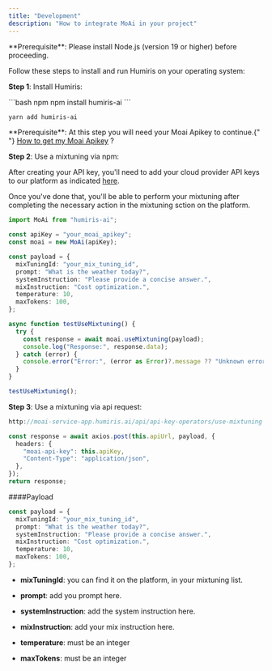 ```yaml
---
title: "Development"
description: "How to integrate MoAi in your project"
---
```


<Info>
  **Prerequisite**: Please install Node.js (version 19 or higher) before
  proceeding.
</Info>

Follow these steps to install and run Humiris on your operating system:

**Step 1**: Install Humiris:

<CodeGroup>
  ```bash npm
  npm install humiris-ai
  ```

```bash yarn
yarn add humiris-ai
```

</CodeGroup>

<Info>
  **Prerequisite**: At this step you will need your Moai Apikey to continue.{" "}
  <a href="https://docs.humiris.ai/quickstart">How to get my Moai Apikey</a> ?
</Info>

**Step 2**: Use a mixtuning via npm:

After creating your API key, you'll need to add your cloud provider API keys to our platform as indicated [here](https://docs.humiris.ai/quickstart).

Once you've done that, you'll be able to perform your mixtuning after completing the necessary action in the mixtuning sction on the platform.

```typescript Typescript exemple
import MoAi from "humiris-ai";

const apiKey = "your_moai_apikey";
const moai = new MoAi(apiKey);

const payload = {
  mixTuningId: "your_mix_tuning_id",
  prompt: "What is the weather today?",
  systemInstruction: "Please provide a concise answer.",
  mixInstruction: "Cost optimization.",
  temperature: 10,
  maxTokens: 100,
};

async function testUseMixtuning() {
  try {
    const response = await moai.useMixtuning(payload);
    console.log("Response:", response.data);
  } catch (error) {
    console.error("Error:", (error as Error)?.message ?? "Unknown error");
  }
}

testUseMixtuning();
```

**Step 3**: Use a mixtuning via api request:

```typescript api url
http://moai-service-app.humiris.ai/api/api-key-operators/use-mixtuning
```

```typescript api request
const response = await axios.post(this.apiUrl, payload, {
  headers: {
    "moai-api-key": this.apiKey,
    "Content-Type": "application/json",
  },
});
return response;
```

####Payload

```typescript api url
const payload = {
  mixTuningId: "your_mix_tuning_id",
  prompt: "What is the weather today?",
  systemInstruction: "Please provide a concise answer.",
  mixInstruction: "Cost optimization.",
  temperature: 10,
  maxTokens: 100,
};
```

- **mixTuningId**: you can find it on the platform, in your mixtuning list.

- **prompt**: add you prompt here.

- **systemInstruction**: add the system instruction here.

- **mixInstruction**: add your mix instruction here.

- **temperature**: must be an integer

- **maxTokens**: must be an integer
